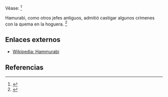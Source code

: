 Véase: <ref name="n0">{{lib|LU|78|8|10}}</ref> 

Hamurabi, como otros jefes antiguos, admitió castigar algunos crímenes con la quema en la hoguera. <ref name="n1">{{lib|LU|70|10|14}}</ref> 

== Enlaces externos ==

* [https://es.wikipedia.org/wiki/Hammurabi Wikipedia: Hammurabi]


== Referencias ==

<references/>
